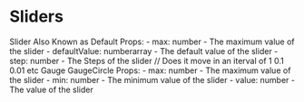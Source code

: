
<Meta of={SliderStories}/>

# Sliders

<div className="flex flex-col">
    <Card.Wrapper>
        <Card.Title>Slider</Card.Title>
        <Card.Description>Also Known as Default</Card.Description>
        <Card.Content>
            <Canvas of={SliderStories.Default}/>
        </Card.Content>
        <Card.Footer>
            Props:
            - max: number - The maximum value of the slider
            - defaultValue: numberarray - The default value of the slider
            - step: number - The Steps of the slider // Does it move in an iterval of 1 0.1 0.01 etc
        </Card.Footer>
    </Card.Wrapper>
    <Card.Wrapper>
        <Card.Title>Gauge</Card.Title>
        <Card.Description>GaugeCircle</Card.Description>
        <Card.Content>
            <Canvas of={SliderStories.GaugeCircle}/>
        </Card.Content>
        <Card.Footer>
            Props:
            - max: number - The maximum value of the slider
            - min: number - The minimum value of the slider
            - value: number - The value of the slider
        </Card.Footer>
    </Card.Wrapper>
</div>